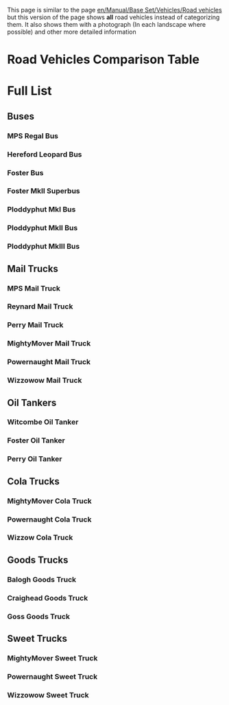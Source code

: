 This page is similar to the page [[en/Manual/Base Set/Vehicles/Road vehicles]] but this version of the page shows '''all''' road vehicles instead of categorizing them. It also shows them with a photograph (In each landscape where possible) and other more detailed information   
=Road Vehicles Comparison Table=
=Full List=
==Buses==
===MPS Regal Bus===
{{en/RoadVehicle|name     = MPS Regal Bus
  |img      = Bus-MPS Regal.png
  |price    = £4,920 ($9,840)
  |speed    = 56 km/h (35 mph)
  |annual   = £426 ($852)
  |designed = 1929
  |life     = 12
  |capacity = 31 passengers
}}
===Hereford Leopard Bus===
{{en/RoadVehicle|name     = Hereford Leopard Bus
  |img      = Bus-Hereford Leopard.png
  |price    = £5,740 ($11,480) 
  |speed    = 88 km/h (55 mph)
  |annual   = £600 ($1,200)
  |designed = 1964
  |life     = 15
  |capacity = 35 passengers
}}
===Foster Bus===
{{en/RoadVehicle|name     = Foster Bus
  |img      = Bus-foster.png
  |price    = £6,172 ($12,324) 
  |speed    = 112 km/h (70 mph)
  |annual   = £837 ($1,680)
  |designed = 1986
  |life     = 15
  |capacity = 37 passengers
}}
===Foster MkII Superbus===
{{en/RoadVehicle|name     = Foster MkII Superbus
  |img      = Bus-Foster MkII Superbus.png
  |price    = £6,583 ($13,124) 
  |speed    = 127 km/h (79 mph)
  |annual   = £1,131 ($2,262)
  |designed = 2008
  |life     = 15
  |capacity = 40 passengers
}}
===Ploddyphut MkI Bus===
{{en/RoadVehicle|name     = Ploddyphut MkI Bus
  |img      = Ploddyphut_MkI_Bus.png
  |price    = *£4,920 
  |speed    = 56 km/h 
  |annual   = £426 
  |designed = 1945
  |life     = 15
  |capacity = 30 passengers
}}
===Ploddyphut MkII Bus===
{{en/RoadVehicle|name     = Ploddyphut MkII Bus
  |img      = Ploddyphut_MkII_Bus.png
  |price    = *£5,740 
  |speed    = 96 km/h 
  |annual   = £804 
  |designed = 1972
  |life     = 15
  |capacity = 35 passengers
}}
===Ploddyphut MkIII Bus===
{{en/RoadVehicle|name     = Ploddyphut MkIII Bus
  |img      = Ploddyphut_MkIII_Bus.png
  |price    = *£6,560
  |speed    = 120 km/h 
  |annual   = £1,125 
  |designed = 2010
  |life     = 15
  |capacity = 38 passengers
}}

==Mail Trucks==
===MPS Mail Truck===
{{en/RoadVehicle|name     = MPS Mail Truck
  |img      = MPS_Mail_Truck.png
  |price    = £4,715 ($9,430)
  |speed    = 48 km/h (30 mph)
  |annual   = £421 ($842)
  |designed = 1935
  |life     = 15
  |capacity = 22 bags of mail
}}
===Reynard Mail Truck===
{{en/RoadVehicle|name     = Reynard Mail Truck
  |img      = Reynard_Mail_Truck.png
  |price    = £5,535 ($11,070)
  |speed    = 88 km/h (55 mph)
  |annual   = £787 ($1,574)
  |designed = 1980
  |life     = 15
  |capacity = 28 bags of mail
}}
===Perry Mail Truck===
{{en/RoadVehicle|name     = Perry Mail Truck
  |img      = Perry_Mail_Truck.png
  |price    = £5,945 ($11,890) 
  |speed    = 112 km/h (70 mph)
  |annual   = £1,125 ($2,250)
  |designed = 2018
  |life     = 15
  |capacity = 30 bags of mail
}}
===MightyMover Mail Truck===
{{en/RoadVehicle|name     = MightyMover Mail Truck
  |img      = MightyMover_Mail_Truck.png
  |price    = *£4,715 ($9,430)
  |speed    = 48 km/h ()
  |annual   = £421 ($842)
  |designed = 1935
  |life     = 15
  |capacity = 22 bags of mail
}}
===Powernaught Mail Truck===
{{en/RoadVehicle|name     = Powernaught Mail Truck
  |img      = Powernaught_Mail_Truck.png
  |price    = *£6,535 ($11,070)
  |speed    = 88 km/h ()
  |annual   = £787 ($1,574)
  |designed = 1979
  |life     = 15
  |capacity = 28 bags of mail
}}
===Wizzowow Mail Truck===
{{en/RoadVehicle|name     = Wizzowow Mail Truck
  |img      = Wizzowow_Mail_Truck.png
  |price    = *£6,945 ($11,890)
  |speed    = 112 km/h
  |annual   = £1,125 ($2,250)
  |designed = 2018
  |life     = 15
  |capacity = 30 bags of mail
}}

==Oil Tankers==
===Witcombe Oil Tanker===
{{en/RoadVehicle|name     = Witcombe Oil Tanker
  |img      = Witcombe_Oil_Tanker.png
  |price    = £4,510 ($9,020) 
  |speed    = 48 km/h (30 mph)
  |annual   = £421 ($842)
  |designed = 1936
  |life     = 15
  |capacity = 21,000 litres of oil
}}
===Foster Oil Tanker===
{{en/RoadVehicle|name     = Foster Oil Tanker
  |img      = Foster_Oil_Tanker.png
  |price    = £5,740 ($11,480) 
  |speed    = 88 km/h (55 mph)
  |annual   = £787 ($1,574)
  |designed = 1973
  |life     = 15
  |capacity = 25,000 litres of oil
}}
===Perry Oil Tanker===
{{en/RoadVehicle|name     = Perry Oil Tanker
  |img      = Perry_Oil_Tanker.png
  |price    = £6,150 ($12,300) 
  |speed    = 112 km/h (70 mph)
  |annual   = £1,125 ($2,250)
  |designed = 2005
  |life     = 15
  |capacity = 27,000 litres of oil
}}

==Cola Trucks==
===MightyMover Cola Truck===
{{en/RoadVehicle|name     = MightyMover Cola Truck
  |img      = MightyMover_Cola.png
  |price    = £4,797 ($9,594)
  |speed    = 30 mph (48 km/h)
  |annual   = £421 ($842)
  |designed = 1936
  |life     = 15
  |capacity = 17,000 litres of cola
}}
===Powernaught Cola Truck===
{{en/RoadVehicle|name     = Powernaught Cola Truck
  |img      = Powernaught_Cola.png
  |price    = £6,027 ($12,054)
  |speed    = 55 mph (88 km/h)
  |annual   = £787 ($1,640)
  |designed = 1975
  |life     = 15
  |capacity = 19,000 litres of cola
}}
===Wizzow Cola Truck===
{{en/RoadVehicle|name     = Wizzow Cola Truck
  |img      = Wizzow_Cola.png
  |price    = £6,437 ($12,874)
  |speed    = 70 mph (112 km/h)
  |annual   = £1,125 ($2,640)
  |designed = 2012
  |life     = 15
  |capacity = 22,000 litres of cola
}}

==Goods Trucks==
===Balogh Goods Truck===
{{en/RoadVehicle|name     = Balogh Goods Truck
  |img      = Balogh_Goods_Truck.png
  |price    = £4,387 ($8,774) 
  |speed    = 48 km/h (30 mph)
  |annual   = £421 ($842)
  |designed = 1936
  |life     = 15
  |capacity = 14 crates of goods
}}
===Craighead Goods Truck===
{{en/RoadVehicle|name     = Craighead Goods Truck
  |img      = Craighead_Goods_Truck.png
  |price    = £5,330 ($10,660) 
  |speed    = 88 km/h (55 mph)
  |annual   = £787 ($1,574)
  |designed = 1974
  |life     = 15
  |capacity = 16 crates of goods
}}
===Goss Goods Truck===
{{en/RoadVehicle|name     = Goss Goods Truck
  |img      = Goss_Goods_Truck.png
  |price    = £5,740 ($11,480)  
  |speed    = 112 km/h (70 mph)
  |annual   = £1,125 ($2,250)
  |designed = 2005
  |life     = 15
  |capacity = 18 crates of goods
}}

==Sweet Trucks==
===MightyMover Sweet Truck===
{{en/RoadVehicle|name     = MightyMover Sweet Truck
  |img      = MightyMover Sweet.png
  |price    = £4,797 ($9,594)
  |speed    = 30 mph (48 km/h)
  |annual   = £421 ($842)
  |designed = 1936
  |life     = 15
  |capacity = 17 bags of [[en/sweets]]
}}
===Powernaught Sweet Truck===
{{en/RoadVehicle|name     = Powernaught Sweet Truck
  |img      = Powernaught Sweet.png
  |price    = £6,027 ($12,054)
  |speed    = 55 mph (88 km/h)
  |annual   = £787 ($1,574)
  |designed = 1979
  |life     = 15
  |capacity = 19 bags of [[en/sweets]]
}}
===Wizzowow Sweet Truck===
{{en/RoadVehicle|name     = Wizzowow Sweet Truck
  |img      = Wizzow Sweet.png
  |price    = £6,437 ($12,874)
  |speed    = 70 mph (112 km/h)
  |annual   = £1,125 ($2,250)
  |designed = 2017
  |life     = 15
  |capacity = 22 bags of [[en/sweets]]
}}